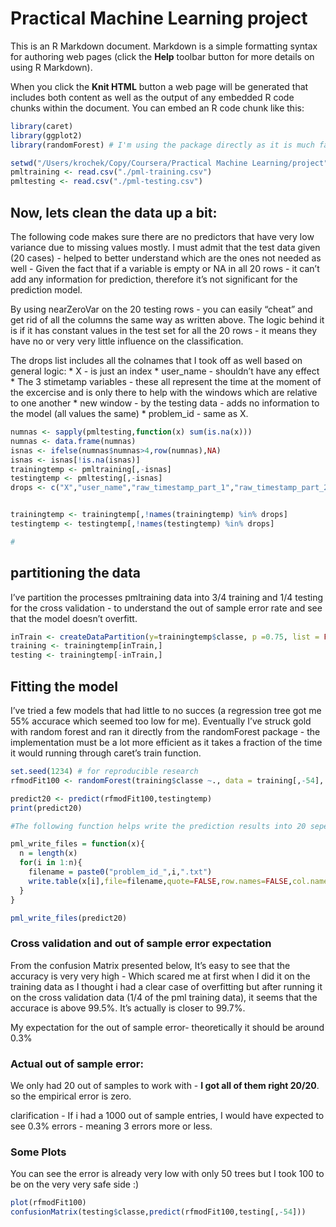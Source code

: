 Practical Machine Learning project
========================================================

This is an R Markdown document. Markdown is a simple formatting syntax for authoring web pages (click the **Help** toolbar button for more details on using R Markdown).

When you click the **Knit HTML** button a web page will be generated that includes both content as well as the output of any embedded R code chunks within the document. You can embed an R code chunk like this:

```r

library(caret)
library(ggplot2)
library(randomForest) # I'm using the package directly as it is much faster than throught caret

setwd("/Users/krochek/Copy/Coursera/Practical Machine Learning/project")
pmltraining <- read.csv("./pml-training.csv")
pmltesting <- read.csv("./pml-testing.csv")
```
## Now, lets clean the data up a bit:

The following code makes sure there are no predictors that have very low variance due to missing values mostly. I must admit that the test data given (20 cases) - helped to better understand which are the ones not needed as well - Given the fact that if a variable is empty or NA in all 20 rows - it can't add any information for prediction, therefore it's not significant for the prediction model.

By using nearZeroVar on the 20 testing rows - you can easily "cheat" and get rid of all the columns the same way as written above. The logic behind it is if it has constant values in the test set for all the 20 rows - it means they have no or very very little influence on the classification.

The drops list includes all the colnames that I took off as well based on general logic: 
 * X - is just an index
 * user_name - shouldn't have any effect
 * The 3 stimetamp variables - these all represent the time at the moment of the                                                excercise and is only there to help with the windows which are relative to one another
 * new window - by the testing data - adds no information to the model (all values the same)
 * problem_id - same as X.
 
```r
numnas <- sapply(pmltesting,function(x) sum(is.na(x)))
numnas <- data.frame(numnas)
isnas <- ifelse(numnas$numnas>4,row(numnas),NA)
isnas <- isnas[!is.na(isnas)]
trainingtemp <- pmltraining[,-isnas]
testingtemp <- pmltesting[,-isnas]
drops <- c("X","user_name","raw_timestamp_part_1","raw_timestamp_part_2","cvtd_timestamp","new_window","problem_id")


trainingtemp <- trainingtemp[,!names(trainingtemp) %in% drops]
testingtemp <- testingtemp[,!names(testingtemp) %in% drops]

# 
```

## partitioning the data

 I've partition the processes pmltraining data into 3/4 training and 1/4 testing for the cross validation - to understand the out of sample error rate and see that the model doesn't overfitt. 
 
```r
inTrain <- createDataPartition(y=trainingtemp$classe, p =0.75, list = FALSE)
training <- trainingtemp[inTrain,]
testing <- trainingtemp[-inTrain,]

```

## Fitting the model

I've tried a few models that had little to no succes (a regression tree got me  55% accurace which seemed too low for me). Eventually I've struck gold with random forest and ran it directly from the randomForest package - the implementation must be a lot more efficient as it takes a fraction of the time it would running through caret's train function.

```r
set.seed(1234) # for reproducible research
rfmodFit100 <- randomForest(training$classe ~., data = training[,-54], ntree = 100)

predict20 <- predict(rfmodFit100,testingtemp)
print(predict20)

#The following function helps write the prediction results into 20 seperate txt file for the submition of the answers

pml_write_files = function(x){
  n = length(x)
  for(i in 1:n){
    filename = paste0("problem_id_",i,".txt")
    write.table(x[i],file=filename,quote=FALSE,row.names=FALSE,col.names=FALSE)
  }
}

pml_write_files(predict20)


```
### Cross validation and out of sample error expectation

From the confusion Matrix presented below, It's easy to see that the accuracy is very very high - Which scared me at first when I did it on the training data as I thought i had a clear case of overfitting but after running it on the cross validation data (1/4 of the pml training data), it seems that the accurace is above 99.5%. It's actually is closer to 99.7%.

My expectation for the out of sample error- theoretically it should be around 0.3% 

### Actual out of sample error:

We only had 20 out of samples to work with - **I got all of them right 20/20**.
so the empirical error is zero.

clarification - If i had a 1000 out of sample entries, I would have expected to see 0.3% errors - meaning 3 errors more or less.

### Some Plots

You can see the error is already very low with only 50 trees but I took 100 to be on the very very safe side :)


```r
plot(rfmodFit100)
confusionMatrix(testing$classe,predict(rfmodFit100,testing[,-54]))
```

